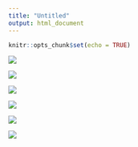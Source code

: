 ```yaml
---
title: "Untitled"
output: html_document
---
```


```r
knitr::opts_chunk$set(echo = TRUE)
```

![](na.12.2.png)




![](na.12.3.png)

![](na.12.4.png)

![](na.12.5.1.png)

![](na.12.5.2.png)

![](na.12.6.png)








